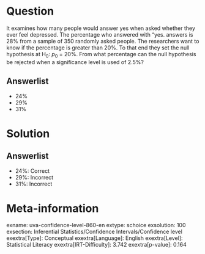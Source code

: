 Question
========

It examines how many people would answer yes when asked whether they ever feel depressed. The percentage who answered with "yes. answers is 28% from a sample of 350 randomly asked people. The researchers want to know if the percentage is greater than 20%. To that end they set the null hypothesis at H~0~: *p*~0~ = 20%. From what percentage can the null hypothesis be rejected when a significance level is used of 2.5%?

Answerlist
----------

* 24%
* 29%
* 31%

Solution
========

Answerlist
----------

* 24%: Correct
* 29%: Incorrect
* 31%: Incorrect

Meta-information
================
exname: uva-confidence-level-860-en
extype: schoice
exsolution: 100
exsection: Inferential Statistics/Confidence Intervals/Confidence level
exextra[Type]: Conceptual
exextra[Language]: English
exextra[Level]: Statistical Literacy
exextra[IRT-Difficulty]: 3.742
exextra[p-value]: 0.164
